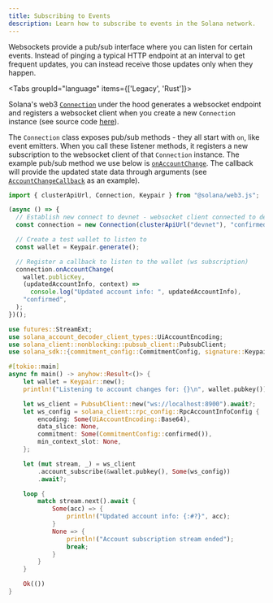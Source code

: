 ```yaml
---
title: Subscribing to Events
description: Learn how to subscribe to events in the Solana network.
---
```


Websockets provide a pub/sub interface where you can listen for certain events.
Instead of pinging a typical HTTP endpoint at an interval to get frequent
updates, you can instead receive those updates only when they happen.

<Tabs groupId="language" items={['Legacy', 'Rust']}>

<Tab value="Legacy">

Solana's web3
[`Connection`](https://solana-labs.github.io/solana-web3.js/v1.x/classes/Connection.html)
under the hood generates a websocket endpoint and registers a websocket client
when you create a new `Connection` instance (see source code
[here](https://github.com/solana-labs/solana-web3.js/blob/45923ca00e4cc1ed079d8e55ecbee83e5b4dc174/src/connection.ts#L2100)).

The `Connection` class exposes pub/sub methods - they all start with `on`, like
event emitters. When you call these listener methods, it registers a new
subscription to the websocket client of that `Connection` instance. The example
pub/sub method we use below is
[`onAccountChange`](https://solana-labs.github.io/solana-web3.js/v1.x/classes/Connection.html#onAccountChange).
The callback will provide the updated state data through arguments (see
[`AccountChangeCallback`](https://solana-labs.github.io/solana-web3.js/v1.x/types/AccountChangeCallback.html)
as an example).

```typescript title="Legacy"
import { clusterApiUrl, Connection, Keypair } from "@solana/web3.js";

(async () => {
  // Establish new connect to devnet - websocket client connected to devnet will also be registered here
  const connection = new Connection(clusterApiUrl("devnet"), "confirmed");

  // Create a test wallet to listen to
  const wallet = Keypair.generate();

  // Register a callback to listen to the wallet (ws subscription)
  connection.onAccountChange(
    wallet.publicKey,
    (updatedAccountInfo, context) =>
      console.log("Updated account info: ", updatedAccountInfo),
    "confirmed",
  );
})();
```
</Tab>

<Tab value="Rust">

```rust title="rust"
use futures::StreamExt;
use solana_account_decoder_client_types::UiAccountEncoding;
use solana_client::nonblocking::pubsub_client::PubsubClient;
use solana_sdk::{commitment_config::CommitmentConfig, signature::Keypair, signer::Signer};

#[tokio::main]
async fn main() -> anyhow::Result<()> {
    let wallet = Keypair::new();
    println!("Listening to account changes for: {}\n", wallet.pubkey());

    let ws_client = PubsubClient::new("ws://localhost:8900").await?;
    let ws_config = solana_client::rpc_config::RpcAccountInfoConfig {
        encoding: Some(UiAccountEncoding::Base64),
        data_slice: None,
        commitment: Some(CommitmentConfig::confirmed()),
        min_context_slot: None,
    };

    let (mut stream, _) = ws_client
        .account_subscribe(&wallet.pubkey(), Some(ws_config))
        .await?;

    loop {
        match stream.next().await {
            Some(acc) => {
                println!("Updated account info: {:#?}", acc);
            }
            None => {
                println!("Account subscription stream ended");
                break;
            }
        }
    }

    Ok(())
}
```

</Tab>

</Tabs>

